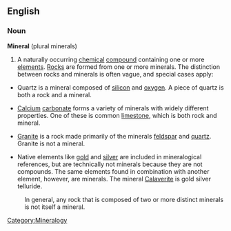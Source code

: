 ==English==
===Noun===
'''Mineral''' (plural minerals)

#A naturally occurring [[chemical]] [[compound]] containing one or more [[element]]s. [[Rock]]s are formed from one or more minerals. The distinction between rocks and minerals is often vague, and special cases apply:

*Quartz is a mineral composed of [[silicon]] and [[oxygen]]. A piece of quartz is both a rock and a mineral.

*[[Calcium]] [[carbonate]] forms a variety of minerals with widely different properties. One of these is common [[limestone]], which is both rock and mineral.

*[[Granite]] is a rock made primarily of the minerals [[feldspar]] and [[quartz]]. Granite is not a mineral.

*Native elements like [[gold]] and [[silver]] are included in mineralogical references, but are technically not minerals because they are not compounds. The same elements found in combination with another element, however, are minerals. The mineral [[Calaverite]] is gold silver telluride.

:In general, any rock that is composed of two or more distinct minerals is not itself a mineral.

[[Category:Mineralogy]]